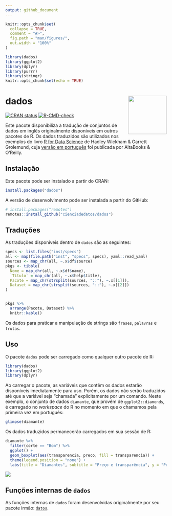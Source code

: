 ```yaml
---
output: github_document
---
```


<!-- README.md is generated from README.Rmd. Please edit that file -->

```r
knitr::opts_chunk$set(
  collapse = TRUE,
  comment = "#>",
  fig.path = "man/figures/",
  out.width = "100%"
)

library(dados)
library(ggplot2)
library(dplyr)
library(purrr)
library(stringr)
knitr::opts_chunk$set(echo = TRUE)
```

# dados <img src="man/figures/dados-hex.png" align="right" width="120px"/>

<!-- badges: start -->

[![CRAN status](https://www.r-pkg.org/badges/version/dados)](https://cran.r-project.org/package=dados) [![R-CMD-check](https://github.com/cienciadedatos/dados/workflows/R-CMD-check/badge.svg)](https://github.com/cienciadedatos/dados/actions)

<!-- badges: end -->

Este pacote disponibiliza a tradução de conjuntos de dados em inglês originalmente disponíveis em outros pacotes de R. Os dados traduzidos são utilizados nos exemplos do livro [R for Data Science](https://r4ds.had.co.nz/) de Hadley Wickham & Garrett Grolemund, cuja [versão em português](https://altabooks.com.br/produto/r-para-data-science/) foi publicada por AltaBooks & O'Reilly.

## Instalação

Este pacote pode ser instalado a partir do CRAN:

```r
install.packages("dados")
```

A versão de desenvolvimento pode ser instalada a partir do GitHub:

```r
# install.packages("remotes")
remotes::install_github("cienciadedatos/dados")
```

## Traduções

As traduções disponíveis dentro de `dados` são as seguintes:

```r

specs <- list.files("inst/specs")
all <- map(file.path("inst", "specs", specs), yaml::read_yaml)
sources <- map_chr(all, ~.x$df$source)
pkgs <- tibble(
  Nome = map_chr(all, ~.x$df$name),
  `Título` = map_chr(all, ~.x$help$title),
  Pacote = map_chr(strsplit(sources, "::"), ~.x[[1]]),
  Dataset = map_chr(strsplit(sources, "::"), ~.x[[2]])
)


pkgs %>%
  arrange(Pacote, Dataset) %>%
  knitr::kable()
```

Os dados para praticar a manipulação de strings são `frases`, `palavras` e `frutas`.

## Uso

O pacote `dados` pode ser carregado como qualquer outro pacote de R:

```r
library(dados)
library(ggplot2)
library(dplyr)
```

Ao carregar o pacote, as variáveis que contêm os dados estarão disponíveis imediatamente para uso. Porém, os dados não serão traduzidos até que a variável seja "chamada" explicitamente por um comando. Neste exemplo, o conjunto de dados `diamante`, que provém de `ggplot2::diamonds`, é carregado no *workspace* do R no momento em que o chamamos pela primeira vez em português:

```r
glimpse(diamante)
```

Os dados traduzidos permanecerão carregados em sua sessão de R:

```r
diamante %>%
  filter(corte == "Bom") %>%
  ggplot() +
  geom_boxplot(aes(transparencia, preco, fill = transparencia)) +
  theme(legend.position = "none") +
  labs(title = "Diamantes", subtitle = "Preço e transparência", y = "Preço", x = "Transparência")


```

<img src="man/figures/diamantes.png"/>

## Funções internas de `dados`

As funções internas de `dados` foram desenvolvidas originalmente por seu pacote irmão: [`datos`](https://cienciadedatos.github.io/datos/).
